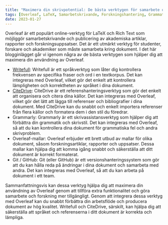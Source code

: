 ```yaml
---
title: "Maximera din skrivpotential: De bästa verktygen för samarbete och forskning på Overleaf"
tags: [Overleaf, LaTeX, Samarbetskrivande, Forskningshantering, Grammatikcheck, Mallar, ShareLaTeX, Git, GitHub, Writefull, CiteDrive, Referenshantering, Språkverktyg, Skrivhjälp, Dokumentformattering, Akademiskt skrivande, Forskning, Vetenskapligt skrivande]
date: 2023-01-27
---
```


Overleaf är ett populärt online-verktyg för LaTeX och Rich Text som möjliggör samarbetskrivande och publicering av akademiska artiklar, rapporter och forskningsuppsatser. Det är ett utmärkt verktyg för studenter, forskare och akademiker som måste samarbeta kring dokument. I det här blogginlägget går vi igenom några av de bästa verktygen som hjälper dig att maximera din användning av Overleaf.


<CiteDrive />

* [Writefull](https://www.writefull.com/): Writefull är ett språkverktyg som låter dig kontrollera frekvensen av specifika fraser och ord i en textkorpus. Det kan integreras med Overleaf, vilket gör det enkelt att kontrollera lämpligheten och korrektheten av språket i dina dokument.
* [CiteDrive](https://www.citedrive.com/): CiteDrive är ett referenshanteringsverktyg som gör det enkelt att organisera och citera dina källor. Det kan integreras med Overleaf, vilket gör det lätt att lägga till referenser och bibliografier i dina dokument. Med CiteDrive kan du snabbt och enkelt importera referenser från flera källor och formatera dem i den stil du föredrar.
* Grammarly: Grammarly är ett skrivassistansverktyg som hjälper dig att förbättra din grammatik och skrivstil. Det kan integreras med Overleaf, så att du kan kontrollera dina dokument för grammatiska fel och andra skrivproblem.
* Overleaf-mallar: Overleaf erbjuder ett brett utbud av mallar för olika dokument, såsom forskningsartiklar, rapporter och uppsatser. Dessa mallar kan hjälpa dig att komma igång snabbt och säkerställa att ditt dokument är korrekt formaterat.
* Git / GitHub: Git (eller GitHub) är ett versionshanteringssystem som gör att du kan hålla reda på ändringar i dina dokument och samarbeta med andra. Det kan integreras med Overleaf, så att du kan arbeta på dokument i ett team.

Sammanfattningsvis kan dessa verktyg hjälpa dig att maximera din användning av Overleaf genom att tillföra extra funktionalitet och göra samarbete och forskning mer tillgängligt. Genom att integrera dessa verktyg med Overleaf kan du snabbt förbättra din arbetsflöde och producera dokument av hög kvalitet. Writefull och CiteDrive, särskilt, kan hjälpa dig att säkerställa att språket och referenserna i ditt dokument är korrekta och lämpliga.

